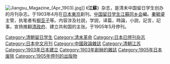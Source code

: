 [[File:Jiangsu_Magazine_(Apr_1903).jpg|thumb]]]]
《'''江蘇'''》杂志，是清末中国留日学生创办的月刊杂志。于1903年4月在[[日本|日本]][[東京|東京]]創刊。[[中国留日学生江蘇同乡会|中国留日学生江蘇同乡会]]編。[[秦毓鎏|秦毓鎏]]主管，执笔者有[[柳亚子|柳亚子]]等。内容涉及社説，学説，译篇，時論，小説，記言，記事。宣扬推翻[[清朝政府|清政府]]、建立共和国的主张。于1905年5月停刊。

{{Pub-stub}}
[[Category:清朝留日学生|Category:清朝留日学生]]
[[Category:清末革命|Category:清末革命]]
[[Category:日本已停刊杂志|Category:日本已停刊杂志]]
[[Category:日本中文月刊|Category:日本中文月刊]]
[[Category:中國政論雜誌|Category:中國政論雜誌]]
[[Category:清朝江苏|Category:清朝江苏]]
[[Category:1903年日本建立|Category:1903年日本建立]]
[[Category:1903年創辦的雜誌|Category:1903年創辦的雜誌]]
[[Category:1905年日本废除|Category:1905年日本废除]]
[[Category:1905年停刊的出版物|Category:1905年停刊的出版物]]